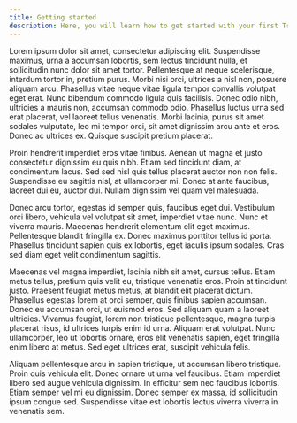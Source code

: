 ```yaml
---
title: Getting started
description: Here, you will learn how to get started with your first TractStack.
---
```


Lorem ipsum dolor sit amet, consectetur adipiscing elit. Suspendisse maximus, urna a accumsan lobortis, sem lectus tincidunt nulla, et sollicitudin nunc dolor sit amet tortor. Pellentesque at neque scelerisque, interdum tortor in, pretium purus. Morbi nisi orci, ultrices a nisl non, posuere aliquam arcu. Phasellus vitae neque vitae ligula tempor convallis volutpat eget erat. Nunc bibendum commodo ligula quis facilisis. Donec odio nibh, ultricies a mauris non, accumsan commodo odio. Phasellus luctus urna sed erat placerat, vel laoreet tellus venenatis. Morbi lacinia, purus sit amet sodales vulputate, leo mi tempor orci, sit amet dignissim arcu ante et eros. Donec ac ultrices ex. Quisque suscipit pretium placerat.

Proin hendrerit imperdiet eros vitae finibus. Aenean ut magna et justo consectetur dignissim eu quis nibh. Etiam sed tincidunt diam, at condimentum lacus. Sed sed nisl quis tellus placerat auctor non non felis. Suspendisse eu sagittis nisl, at ullamcorper mi. Donec at ante faucibus, laoreet dui eu, auctor dui. Nullam dignissim vel quam vel malesuada.

Donec arcu tortor, egestas id semper quis, faucibus eget dui. Vestibulum orci libero, vehicula vel volutpat sit amet, imperdiet vitae nunc. Nunc et viverra mauris. Maecenas hendrerit elementum elit eget maximus. Pellentesque blandit fringilla ex. Donec maximus porttitor tellus id porta. Phasellus tincidunt sapien quis ex lobortis, eget iaculis ipsum sodales. Cras sed diam eget velit condimentum sagittis.

Maecenas vel magna imperdiet, lacinia nibh sit amet, cursus tellus. Etiam metus tellus, pretium quis velit eu, tristique venenatis eros. Proin at tincidunt justo. Praesent feugiat metus metus, at blandit elit placerat dictum. Phasellus egestas lorem at orci semper, quis finibus sapien accumsan. Donec eu accumsan orci, ut euismod eros. Sed aliquam quam a laoreet ultricies. Vivamus feugiat, lorem non tristique pellentesque, magna turpis placerat risus, id ultrices turpis enim id urna. Aliquam erat volutpat. Nunc ullamcorper, leo ut lobortis ornare, eros elit venenatis sapien, eget fringilla enim libero at metus. Sed eget ultrices erat, suscipit vehicula felis.

Aliquam pellentesque arcu in sapien tristique, ut accumsan libero tristique. Proin quis vehicula elit. Donec ornare ut urna vel faucibus. Etiam imperdiet libero sed augue vehicula dignissim. In efficitur sem nec faucibus lobortis. Etiam semper vel mi eu dignissim. Donec semper ex massa, id sollicitudin ipsum congue sed. Suspendisse vitae est lobortis lectus viverra viverra in venenatis sem.